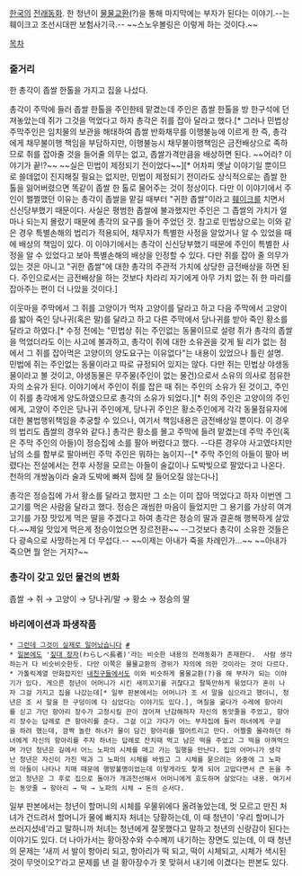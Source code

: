 [[한국]]의 [[전래동화]]. 한 청년이 [[물물교환]](?)을 통해 마지막에는 부자가 된다는 이야기.--는 훼이크고 조선시대판 보험사기극.-- ~~스노우볼링은 이렇게 하는 것이다.~~

[[목차]]
=== 줄거리 ===
한 총각이 좁쌀 한톨을 가지고 집을 나섰다. 

총각이 주막에 들러 좁쌀 한톨을 주인한테 맡겼는데 주인은 좁쌀 한톨을 방 한구석에 던져놓았는데 쥐가 그것을 먹었다고 하자 총각은 쥐를 잡아 달라고 했다.[* 그러나 민법상 주막주인은 임치물의 보관을 해태하여 좁쌀 반화채무를 이행불능에 이르게 한 즉, 총각에게 채무불이행 책임을 부담하지만, 이행불능시 채무불이행책임은 금전배상으로 족하므로 쥐를 잡아줄 것을 들어줄 의무는 없고, 좁쌀가격만큼을 배상하면 된다. ~~어라? 이야기가 끝!?~~ ~~실은 민법이 제정되기 전이었다~~][* 어차피 옛날 이야기일 뿐이므로 쓸데없이 진지해질 필요는 없지만, 민법이 제정되기 전이라도 상식적으로는 좁쌀 한 톨을 잃어버렸으면 똑같이 좁쌀 한 톨로 물어주는 것이 정상이다. 다만 이 이야기에서 주인이 쩔쩔맸던 이유는 총각이 좁쌀을 맡길 때부터 "귀한 좁쌀"이라고 [[훼이크]]를 치면서 신신당부했기 때문이다. 사실은 평범한 좁쌀에 불과했지만 주인은 그 좁쌀의 가치가 얼마나 되는지 몰랐기 때문에 총각의 요구를 들어 주었던 것. 참고로 민법상으로는 이와 같은 경우 특별손해의 법리가 적용되어, 채무자가 특별한 사정을 알았거나 알 수 있었을 때에 배상의 책임이 있다. 이 이야기에서는 총각이 신신당부했기 때문에 주인이 특별한 사정을 알 수 있었다고 보아 특별손해의 배상을 인정할 수 있다. 다만 쥐를 잡아 줄 의무가 있는 것은 아니고 "귀한 좁쌀"에 대한 총각의 주관적 가치에 상당한 금전배상을 하면 된다. 주인으로서는 금전배상을 하는 것보다 차라리 자기에게 아무 가치 없는 쥐 한 마리를 잡아주는 편이 더 나았을 것이다.]
 
이웃마을 주막에서 그 쥐를 고양이가 먹자 고양이를 달라고 하고 다음 주막에서 고양이를 밟아 죽인 당나귀(혹은 말)를 달라고 하고 다른 주막에서 당나귀를 받아 죽인 황소를 달라고 하였다.[* 수정 전에는 "민법상 쥐는 주인없는 동물이므로 설령 쥐가 총각의 좁쌀을 먹었더라도 이는 사고에 불과하고, 총각이 쥐에 대한 소유권을 갖게 될 리가 없는 점에서 그 쥐를 잡아먹은 고양이의 양도요구는 이유없다"는 내용이 있었으나 틀린 설명. 민법에 쥐는 주인없는 동물이라고 따로 규정되어 있지는 않다. 다만 쥐는 민법상 야생동물이라고 볼 것이고, 야생동물은 무주물(주인이 없는 물건)으로서 소유의 의사로 점유한 자의 소유가 된다. 이야기에서 주인이 쥐를 잡은 때 쥐는 주인의 소유가 된 것이고, 주인이 쥐를 총각에게 양도하였으므로 총각의 소유가 되었다.][* 쥐의 주인은 고양이의 주인에게, 고양이 주인은 당나귀 주인에게, 당나귀 주인은 황소주인에게 각각 동물점유자에 대한 불법행위책임을 추궁할 수 있으나, 여기서 책임내용은 금전배상일 뿐이다. 이 경우의 법리도 좁쌀의 경우와 같다.] 총각은 황소를 몰고 주막에 들려 맡겼는데 주막 주인(혹은 주막 주인의 아들)이 정승집에 소를 팔아 버렸다고 했다. --다른 경우야 사고였다지만 남의 소를 함부로 팔아버린 주막 주인은 뭐하는 놈이지--[* 주막 주인의 아들이 팔아 버렸다는 전설에서는 전후 사정을 모르는 아들이 술값이나 도박빚으로 팔았다고 나온다. 천하의 개쌍놈이라 술과 도박에 빠져 집에 잘 들어오질 않는다나]

총각은 정승집에 가서 황소를 달라고 했지만 그 소는 이미 잡아 먹었다고 하자 이번엔 그 고기를 먹은 사람을 달라고 했다. 정승은 괘씸한 마음이 들었지만 그 용기를 가상히 여겨 고기를 가장 맛있게 먹은 딸을 주겠다고 하여 총각은 정승의 딸과 결혼해 행복하게 살았다.~~제일 맛있게 먹은게 정승이었으면 장르전환~~ --그것보다 총각이 소유한 것들은 다 광속으로 사망하는게 더 무섭다.-- ~~이제는 아내가 죽을 차례인가...~~ ~~아내가 죽으면 뭘 얻는 거지?~~

=== 총각이 갖고 있던 물건의 변화 ===
좁쌀 → 쥐 → 고양이 → 당나귀/말 → 황소 → 정승의 딸

=== 바리에이션과 파생작품 ===
 * [[그런데 그것이 실제로 일어났습니다]] [http://news.naver.com/main/read.nhn?mode=LSD&mid=sec&sid1=103&oid=014&aid=0002042509 #]
 * [[일본]]에도 '[[짚대 장자]](わらしべ長者)'라는 비슷한 내용의 전래동화가 존재한다.  사람 생각하는거 다 비슷비슷한듯. 다만 이쪽은 물물교환의 경위가 자의에 의한 것이라는 것이 다르다.
 * 가톨릭계열 만화잡지인 [[내친구들]]에서도 이와 비슷하게 물물교환(?)을 해 부자가 되는 이야기가 있다. 게으른 청년이 어머니가 시킨 새끼꼬기를 귀찮다고 팔뚝만하게 묶었다가 혼이 나자 그걸 가지고 집을 나갔는데[* 일부 판본에서는 어머니가 조 서 말을 심으라고 했더니, 청년은 조 서 말을 한 구덩이에 다 심었다는 이야기도 있다.], 며칠을 굶다가 수레에 항아리를 싣고 가던 항아리 장수가 고정시킬 끈이 끊어져 난감해하자 자신의 동앗줄을 주었고, 항아리 장수는 답례로 큰 항아리를 준다. 그걸 이고 가다가 어느 부자집에 들러 하녀에게 구걸을 하려 했는데, 깜짝 놀란 하녀가 물이 담긴 항아리를 떨어트리고 만다. 어쩔줄 몰라하던 하녀에게 자신의 항아리를 주자 하녀는 답례로 잔치때 먹고 남은 떡을 주었고 그 떡을 아껴먹으며 가던 청년은 길에서 어느 노파의 시체를 매고 가는 일행을 만난다. 집의 어머니가 생각난 청년은 자신이 가진 떡과 그 노파의 시체를 바꿨고 그 시체를 묻으려는 와중에 그 노파의 아들이 나타나 치매 때문에 행방불명이었는데 이렇게라도 찾게 되어 고맙다면서 큰 돈을 주었고 청년은 그 후로 집으로 돌아가 개과천선해서 어머니에게 효도하며 살았다는 내용. 여기서는 동앗줄 → 항아리 → 떡 → 노파의 시체 → 돈의 순서다. 

일부 판본에서는 청년이 할머니의 시체를 우물위에다 올려놓았는데, 멋 모르고 만진 처녀가 건드려서 할머니가 물에 빠지자 처녀는 당황하는데, 이 때 청년이 '우리 할머니가 쓰러지셨네'라고 말하니까 처녀는 청년에게 잘못했다고 말하고 청년의 신랑감이 된다는 이야기도 있다. 더 나아가서는 황아장수와 수수께끼 내기하는 장면도 있는데, 이 때 청년의 문제는 '새끼 서 발이 항아리 되고, 항아리가 떡 되고, 떡이 시체되고, 시체가 색시된 것이 무엇이오?'라고 문제를 낸 걸 황아장수가 못 맞혀서 내기에 이겼다는 판본도 있다.
 
